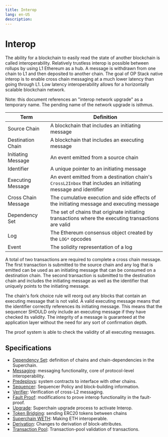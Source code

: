 ```yaml
---
title: Interop
lang: en-US
description: 
---
```


<!-- DOCTOC SKIP -->

# Interop

The ability for a blockchain to easily read the state of another blockchain is called interoperability.
Relatively trustless interop is possible between rollups by using L1 Ethereum as a hub. A message is
withdrawn from one chain to L1 and then deposited to another chain. The goal of OP Stack native interop
is to enable cross chain messaging at a much lower latency than going through L1. Low latency interoperability
allows for a horizontally scalable blockchain network.

Note: this document references an "interop network upgrade" as a temporary name. The pending name of the
network upgrade is isthmus.

| Term                | Definition                                                                                          |
|---------------------|-----------------------------------------------------------------------------------------------------|
| Source Chain        | A blockchain that includes an initiating message                                                    |
| Destination Chain   | A blockchain that includes an executing message                                                     |
| Initiating Message  | An event emitted from a source chain                                                                |
| Identifier          | A unique pointer to an initiating message                                                           |
| Executing Message   | An event emitted from a destination chain's `CrossL2Inbox` that includes an initiating message and identifier |
| Cross Chain Message | The cumulative execution and side effects of the initiating message and executing message           |
| Dependency Set      | The set of chains that originate initiating transactions where the executing transactions are valid |
| Log                 | The Ethereum consensus object created by the `LOG*` opcodes                                         |
| Event               | The solidity representation of a log                                                                |

A total of two transactions are required to complete a cross chain message.
The first transaction is submitted to the source chain and any log that is emitted can be
used as an initiating message that can be consumed on a destination chain. The second
transaction is submitted to the destination chain and includes the
initiating message as well as the identifier that uniquely points to the initiating message.

The chain's fork choice rule will reorg out any blocks that contain an executing message that is not valid.
A valid executing message means that the identifier correctly references its initiating message.
This means that the sequencer SHOULD only include an executing message if they have checked its validity.
The integrity of a message is guaranteed at the application layer without the need for any sort of confirmation
depth.

The proof system is able to check the validity of all executing messages.

## Specifications

- [Dependency Set](./dependency-set.md): definition of chains and chain-dependencies in the Superchain.
- [Messaging](./messaging.md): messaging functionality, core of protocol-level interoperability.
- [Predeploys](./predeploys.md): system contracts to interface with other chains.
- [Sequencer](./sequencer.md): Sequencer Policy and block-building information.
- [Verifier](./verifier.md): Verification of cross-L2 messaging.
- [Fault Proof](./fault-proof.md): modifications to prove interop functionality in the fault-proof.
- [Upgrade](./upgrade.md): Superchain upgrade process to activate Interop.
- [Token Bridging](./token-bridging.md): sending ERC20 tokens between chains
- [Superchain WETH](./superchain-weth.md): Making ETH interoperable.
- [Derivation](./derivation.md): Changes to derivation of block-attributes.
- [Transaction Pool](./tx-pool.md): Transaction-pool validation of transactions.
